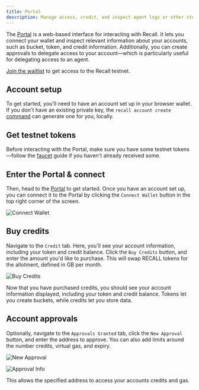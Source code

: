 ```yaml
---
title: Portal
description: Manage access, credit, and inspect agent logs or other stored data.
---
```


The [Portal](https://portal.recall.network/) is a web-based interface for interacting with Recall.
It lets you connect your wallet and inspect relevant information about your accounts, such as
bucket, token, and credit information. Additionally, you can create approvals to delegate access to
your account—which is particularly useful for delegating access to an agent.

<Callout type="warning">

[Join the waitlist](https://hhueol4i6vp.typeform.com/to/v0CnYf1t) to get access to the Recall testnet.

</Callout>

<Steps>

<Step>

## Account setup

To get started, you'll need to have an account set up in your browser wallet. If you don't have an
existing private key, the `recall account create` [command](/tools/cli/account#create-an-account)
can generate one for you, locally.

</Step>

<Step>

## Get testnet tokens

Before interacting with the Portal, make sure you have some testnet tokens—follow the
[faucet](/intro/faucet) guide if you haven't already received some.

</Step>

<Step>

## Enter the Portal & connect

Then, head to the [Portal](https://portal.recall.network) to get started. Once you have an account
set up, you can connect it to the Portal by clicking the `Connect Wallet` button in the top right
corner of the screen.

![Connect Wallet](/img/portal/landing.png)

</Step>

<Step>

## Buy credits

Navigate to the `Credit` tab. Here, you'll see your account information, including your token and
credit balance. Click the `Buy Credits` button, and enter the amount you'd like to purchase. This
will swap RECALL tokens for the allotment, defined in GB per month.

![Buy Credits](/img/portal/account.png)

Now that you have purchased credits, you should see your account information displayed, including
your token and credit balance. Tokens let you create buckets, while credits let you store data.

</Step>

<Step>

## Account approvals

Optionally, navigate to the `Approvals Granted` tab, click the `New Approval` button, and enter the
address to approve. You can also add limits around the number credits, virtual gas, and expiry.

<div className="flex flex-row items-center gap-4">

![New Approval](/img/portal/new-approval.png)

![Approval Info](/img/portal/approval-info.png)

</div>

This allows the specified address to access your accounts credits and gas.

</Step>

</Steps>
